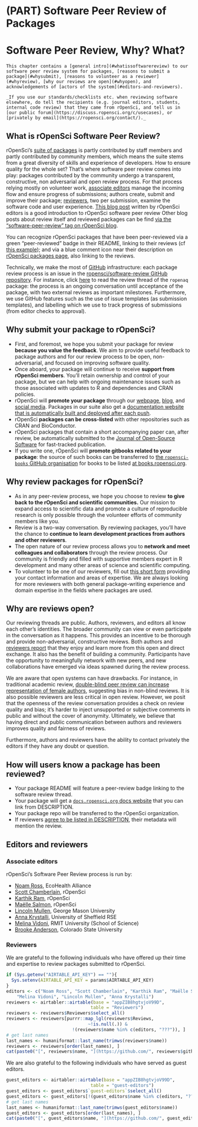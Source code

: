 #  (PART) Software Peer Review of Packages {-}

# Software Peer Review, Why? What? {#softwarereviewintro}

```block
This chapter contains a [general intro](#whatissoftwarereview) to our software peer review system for packages, [reasons to submit a package](#whysubmit), [reasons to volunteer as a reviewer](#whyreview), [why our reviews are open](#whyopen), and acknowledgements of [actors of the system](#editors-and-reviewers).

_If you use our standards/checklists etc. when reviewing software elsewhere, do tell the recipients (e.g. journal editors, students, internal code review) that they came from rOpenSci, and tell us in [our public forum](https://discuss.ropensci.org/c/usecases), or [privately by email](https://ropensci.org/contact/)._ 
```

## What is rOpenSci Software Peer Review? {#whatissoftwarereview}

rOpenSci's [suite of packages](https://ropensci.org/packages/) is partly contributed by staff members and partly contributed by community members, which means the suite stems from a great diversity of skills and experience of developers. How to ensure quality for the whole set? That's where software peer review comes into play: packages contributed by the community undergo a transparent, constructive, non adversarial and open review process. For that process relying mostly on volunteer work, [associate editors](#associateditors) manage the incoming flow and ensure progress of submissions; authors create, submit and improve their package; [reviewers](#reviewers), two per submission, examine the software code and user experience. [This blog post](https://www.numfocus.org/blog/how-ropensci-uses-code-review-to-promote-reproducible-science/) written by rOpenSci editors is a good introduction to rOpenSci software peer review  Other blog posts about review itself and reviewed packages can be find [via the "software-peer-review" tag on rOpenSci blog](https://ropensci.org/tags/software-peer-review/).

You can recognize rOpenSci packages that have been peer-reviewed via a green "peer-reviewed" badge in their README, linking to their reviews (cf [this example](https://github.com/ropensci/restez#locally-query-genbank-)); and via a blue comment icon near their description on [rOpenSci packages page](https://ropensci.org/packages/), also linking to the reviews.

Technically, we make the most of [GitHub](https://github.com/) infrastructure: each package review process is an issue in the [ropensci/software-review GitHub repository](https://github.com/ropensci/software-review/). For instance, click [here](https://github.com/ropensci/software-review/issues/24) to read the review thread of the `ropenaq` package: the process is an ongoing conversation until acceptance of the package, with two external reviews as important milestones. Furthermore, we use GitHub features such as the use of issue templates (as submission templates), and labelling which we use to track progress of submissions (from editor checks to approval).

## Why submit your package to rOpenSci? {#whysubmit}

-   First, and foremost, we hope you submit your package for review **because you value the feedback**.  We aim to provide useful feedback to package authors and for our review process to be open, non-adversarial, and focused on improving software quality.
-   Once aboard, your package will continue to receive **support from rOpenSci members**.  You'll retain ownership and control of your package, but we can help with ongoing maintenance issues such as those associated with updates to R and dependencies and CRAN policies.
-   rOpenSci will **promote your package** through our [webpage](https://ropensci.org/packages/), [blog](https://ropensci.org/blog/), and [social media](https://twitter.com/ropensci). Packages in our suite also get a [documentation website that is automatically built and deployed after each push](#docsropensci).
-   rOpenSci **packages can be cross-listed** with other repositories such as CRAN and BioConductor.
-   rOpenSci packages that contain a short accompanying paper can, after review, be automatically submitted to the [Journal of Open-Source Software](https://joss.theoj.org/) for fast-tracked publication.
-   If you write one, rOpenSci will **promote gitbooks related to your package**: the source of such books can be transferred to [the `ropensci-books` GitHub organisation](https://github.com/ropensci-books) for books to be listed [at books.ropensci.org](https://books.ropensci.org/).

## Why review packages for rOpenSci? {#whyreview}

-   As in any peer-review process, we hope you choose to review **to give back to the rOpenSci and scientific communities.**  Our mission to expand access to scientific data and promote a culture of reproducible research is only possible through the volunteer efforts of community members like you.
-   Review is a two-way conversation. By reviewing packages, you'll have the chance to **continue to learn development practices from authors and other reviewers**.
-   The open nature of our review process allows you to **network and meet colleagues and collaborators** through the review process. Our community is friendly and filled with supportive members expert in R development and many other areas of science and scientific computing.
-   To volunteer to be one of our reviewers, fill out [this short form](https://ropensci.org/onboarding/) providing your contact information and areas of expertise. We are always looking for more reviewers with both general package-writing experience and domain expertise in the fields where packages are used.


## Why are reviews open? {#whyopen}

Our reviewing threads are public. Authors, reviewers, and editors all know each other’s identities. The broader community can view or even participate in the conversation as it happens. This provides an incentive to be thorough and provide non-adversarial, constructive reviews. Both authors and [reviewers report](https://ropensci.org/tags/reviewer/) that they enjoy and learn more from this open and direct exchange. It also has the benefit of building a community. Participants have the opportunity to meaningfully network with new peers, and new collaborations have emerged via ideas spawned during the review process.

We are aware that open systems can have drawbacks. For instance, in traditional academic review, [double-blind peer review can increase representation of female authors](https://www.sciencedirect.com/science/article/pii/S0169534707002704), suggesting bias in non-blind reviews. It is also possible reviewers are less critical in open review. However, we posit that the openness of the review conversation provides a check on review quality and bias; it’s harder to inject unsupported or subjective comments in public and without the cover of anonymity. Ultimately, we believe that having direct and public communication between authors and reviewers improves quality and fairness of reviews.

Furthermore, authors and reviewers have the ability to contact privately the editors if they have any doubt or question.

## How will users know a package has been reviewed?

* Your package README will feature a peer-review badge linking to the software review thread.
* Your package will get a [`docs.ropensci.org` docs website](#rodocsci) that you can link from DESCRIPTION.
* Your package repo will be transferred to the rOpenSci organization.
* If reviewers [agree to be listed in DESCRIPTION](#authorship), their metadata will mention the review.


## Editors and reviewers

### Associate editors {#associateditors}

rOpenSci's Software Peer Review process is run by:

* [Noam Ross](https://github.com/noamross), EcoHealth Alliance
* [Scott Chamberlain](https://github.com/sckott), rOpenSci
* [Karthik Ram](https://github.com/karthik), rOpenSci
* [Maëlle Salmon](https://github.com/maelle), rOpenSci
* [Lincoln Mullen](https://github.com/lmullen), George Mason University
* [Anna Krystalli](https://github.com/annakrystalli), University of Sheffield RSE
* [Melina Vidoni](https://github.com/melvidoni), RMIT University (School of Science)
* [Brooke Anderson](https://github.com/geanders), Colorado State University


### Reviewers

We are grateful to the following individuals who have offered up their time and expertise to review packages submitted to rOpenSci.

```r
if (Sys.getenv("AIRTABLE_API_KEY") == ""){
  Sys.setenv(AIRTABLE_API_KEY = params$AIRTABLE_API_KEY)
}
editors <- c("Noam Ross", "Scott Chamberlain", "Karthik Ram", "Maëlle Salmon", "Brooke Anderson",
    "Melina Vidoni", "Lincoln Mullen", "Anna Krystalli")
reviewers <- airtabler::airtable(base = "appZIB8hgtvjoV99D", 
                                table = "Reviewers")
reviewers <- reviewers$Reviewers$select_all()
reviewers <- reviewers[purrr::map_lgl(reviewers$Reviews, 
                               ~!is.null(.)) & 
                         !(reviewers$name %in% c(editors, "???")), ]
# get last names
last_names <- humaniformat::last_name(trimws(reviewers$name))
reviewers <- reviewers[order(last_names), ]
cat(paste0("[", reviewers$name, "](https://github.com/", reviewers$github, ")", collapse = " \U00B7 "))
```

We are also grateful to the following individuals who have served as guest editors.

```r
guest_editors <- airtabler::airtable(base = "appZIB8hgtvjoV99D", 
                                table = "guest-editors")
guest_editors <- guest_editors$`guest-editors`$select_all()
guest_editors <- guest_editors[!(guest_editors$name %in% c(editors, "???")), ]
# get last names
last_names <- humaniformat::last_name(trimws(guest_editors$name))
guest_editors <- guest_editors[order(last_names), ]
cat(paste0("[", guest_editors$name, "](https://github.com/", guest_editors$github, ")", collapse = " \U00B7 "))
```

